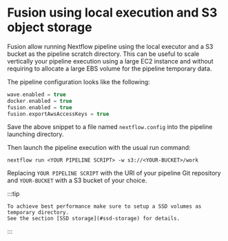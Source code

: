# Fusion using local execution and S3 object storage

Fusion allow running Nextflow pipeline using the local executor and a S3 bucket as the pipeline scratch directory. This
can be useful to scale vertically your pipeline execution using a large EC2 instance and without requiring to allocate
a large EBS volume for the pipeline temporary data.

The pipeline configuration looks like the following:

```groovy
wave.enabled = true
docker.enabled = true
fusion.enabled = true
fusion.exportAwsAccessKeys = true
```

Save the above snippet to a file named `nextflow.config` into the pipeline launching directory.

Then launch the pipeline execution with the usual run command:

```
nextflow run <YOUR PIPELINE SCRIPT> -w s3://<YOUR-BUCKET>/work
```

Replacing `YOUR PIPELINE SCRIPT` with the URI of your pipeline Git repository
and `YOUR-BUCKET` with a S3 bucket of your choice.

:::tip

    To achieve best performance make sure to setup a SSD volumes as temporary directory.
    See the section [SSD storage](#ssd-storage) for details.
:::
